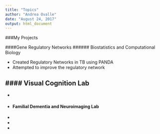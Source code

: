 ```yaml
---
title: "Topics"
author: "Andrea Ovalle"
date: "August 24, 2017"
output: html_document
---
```


###My Projects

####Gene Regulatory Networks
###### Biostatistics and Computational Biology 

- Created Regulatory Networks in TB using PANDA
- Attempted to improve the regulatory network 

#### Visual Cognition Lab
-
-
-
#### Familial Dementia and Neuroimaging Lab 
-
-
-



